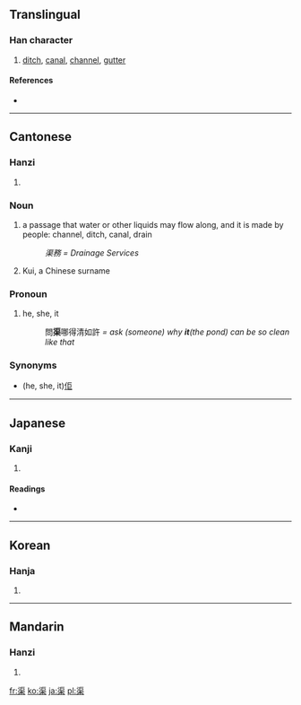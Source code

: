 ==Translingual==

===Han character===
{{Han char|rn=85|rad=水|as=09|sn=12|four=3190<sub>4</sub>|canj=水尸木 (ESD)}}

# [[ditch]], [[canal]], [[channel]], [[gutter]]

====References====
* {{Han ref|kx=0633.480|dkj=17764|dj=1040.070|hdz=31645.040|uh=6E20|ud=28192|bh=B4EB|bd=46315}}

----

==Cantonese==

===Hanzi===
{{yue-hanzi|jyut=|y=keui4}}

# {{defn|Cantonese|sort=水09}}

===Noun===

# a passage that water or other liquids may flow along, and it is made by people: channel, ditch, canal, drain
#: ''渠務 = Drainage Services''
# Kui, a Chinese surname

===Pronoun===

# he, she, it
#: 問'''渠'''哪得清如許 ''= ask (someone) why '''''it'''''(the pond) can be so clean like that''

===Synonyms===

* (he, she, it)[[佢]]

----

==Japanese==

===Kanji===
{{ja-kanji|grade=|rs=水09}}

# {{defn|Japanese|sort=水09}}

====Readings====
* {{ja-readings|on=[[きょ]] (kyo)|kun=[[みぞ]] (mizo), [[かれ]] (kare), [[なんぞ]] (nanzo)}}

----

==Korean==

===Hanja===
{{ko-hanja|hangeul=거|eumhun=|rv=geo|mr=kŏ|y=ke}}

# {{defn|Korean|sort=水09}}

----

==Mandarin==

===Hanzi===
{{cmn-hanzi|pin=[[qú]] ([[qu2]])|wg=ch'ü<sup>2</sup>}}

# {{defn|Mandarin|sort=水09}}

[[fr:渠]]
[[ko:渠]]
[[ja:渠]]
[[pl:渠]]